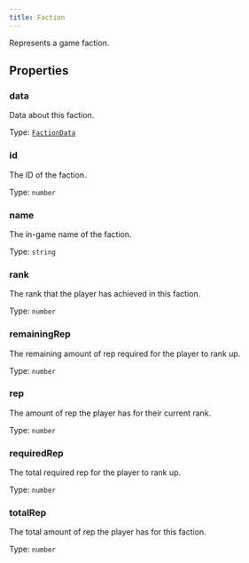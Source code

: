 ```yaml
---
title: Faction
---
```



Represents a game faction.


## Properties
### data
Data about this faction.

Type: [`FactionData`](/api-legacy/typedefs/factiondata)

### id <Badge text="Getter" size="small" />	
The ID of the faction.

Type: `number`

### name <Badge text="Getter" size="small" />	
The in-game name of the faction.

Type: `string`

### rank <Badge text="Getter" size="small" />	
The rank that the player has achieved in this faction.

Type: `number`

### remainingRep <Badge text="Getter" size="small" />	
The remaining amount of rep required for the player to rank up.

Type: `number`

### rep <Badge text="Getter" size="small" />	
The amount of rep the player has for their current rank.

Type: `number`

### requiredRep <Badge text="Getter" size="small" />	
The total required rep for the player to rank up.

Type: `number`

### totalRep <Badge text="Getter" size="small" />	
The total amount of rep the player has for this faction.

Type: `number`
